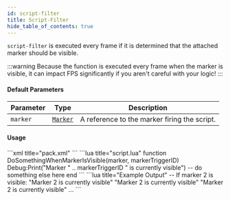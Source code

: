 ```yaml
---
id: script-filter
title: Script-Filter
hide_table_of_contents: true
---
```



`script-filter` is executed every frame if it is determined that the attached marker should be visible.

:::warning
Because the function is executed every frame when the marker is visible, it can impact FPS significantly if you aren't careful with your logic!
:::

#### Default Parameters
| Parameter | Type | Description |
| :-------- | :--: | ----------- |
| `marker` | [`Marker`](/docs/lua-scripting/lua-lib/marker) | A reference to the marker firing the script. |  

#### Usage

<Tabs>
    <TabItem value="xml" label="pack.xml">
        ```xml title="pack.xml"
        <marker ... script-filter="DoSomethingWhenMarkerIsVisible(1)">
        <marker ... script-filter="DoSomethingWhenMarkerIsVisible(2)">
        ```
    </TabItem>
    <TabItem value="lua" label="script.lua">
        ```lua title="script.lua"
        function DoSomethingWhenMarkerIsVisible(marker, markerTriggerID)
            Debug:Print("Marker " .. markerTriggerID " is currently visible")
            -- do something else here
        end
        ```
    </TabItem>
    <TabItem value="output" label="Output">
        ```lua title="Example Output"
        -- If marker 2 is visible:
        "Marker 2 is currently visible"
        "Marker 2 is currently visible"
        "Marker 2 is currently visible"
        ...
        ```
    </TabItem>
</Tabs>



